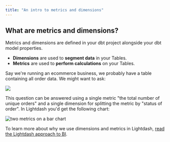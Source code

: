 ```yaml
---
title: "An intro to metrics and dimensions"
---
```


## What are metrics and dimensions?

Metrics and dimensions are defined in your dbt project alongside your dbt model properties.

* **Dimensions** are used to **segment data** in your Tables.
* **Metrics** are used to **perform calculations** on your Tables.

Say we're running an ecommerce business, we probably have a table containing all order data. We might want to ask:

![](/images/get-started/exploring-data/data-question-fcb8af7318d2ac3fbc99c7332cbd4fc6.jpg)

This question can be answered using a single metric "the total number of unique orders" and a single dimension for splitting the metric by "status of order". In Lightdash you'd get the following chart:

<Frame>
  <img src="/images/get-started/exploring-data/metric-on-bar-chart-7ee3b21168033d15be62c95cd94c7853.png" alt="two metrics on a bar chart"/>
</Frame>

To learn more about why we use dimensions and metrics in Lightdash, [read the Lightdash approach to BI](/best-practice/lightdash-way).
